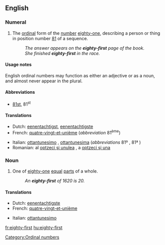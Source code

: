 ==English==
{{ordinalbox|en|80th|81st|82nd|eightieth|eighty-second|card=eighty-one}}

===Numeral===
{{infl|en|numeral}}

# {{ordinal|lang=en}} The [[ordinal]] form of the [[number]] [[eighty-one]], describing a person or thing in position number [[81]] of a sequence.
#: ''The answer appears on the '''eighty-first''' page of the book.''
#: ''She finished '''eighty-first''' in the race.''

====Usage notes====

English ordinal numbers may function as either an adjective or as a noun, and almost never appear in the plural.

====Abbreviations====
* [[81st]], 81<sup>st</sup>

====Translations====
{{trans-top|ordinal number 81st}}
* Dutch: [[eenentachtigst]], [[eenentachtigste]]
* French: [[quatre-vingt-et-unième]] (''abbreviation'' 81<sup>ème</sup>)
{{trans-mid}}
* Italian: [[ottantunesimo]] {{m}}, [[ottantunesima]] {{f}} (''abbreviations'' 81º {{m}}, 81ª {{f}})
* Romanian: al [[optzeci şi unulea]] {{m}}, a [[optzeci şi una]] {{f}}
{{trans-bottom}}

===Noun===
{{en-noun}}

# {{fractional|lang=en}} One of [[eighty-one]] [[equal]] [[part]]s of a whole.
#: ''An '''eighty-first''' of 1620 is 20.''

====Translations====
{{trans-top|one of eighty-one equal parts of a whole}}
* Dutch: [[eenentachtigste]] {{n}}
* French: [[quatre-vingt-et-unième]] {{m}}
{{trans-mid}}
* Italian: [[ottantunesimo]] {{m}}
{{trans-bottom}}
[[Category:Ordinal numbers]]

[[fr:eighty-first]]
[[hu:eighty-first]]